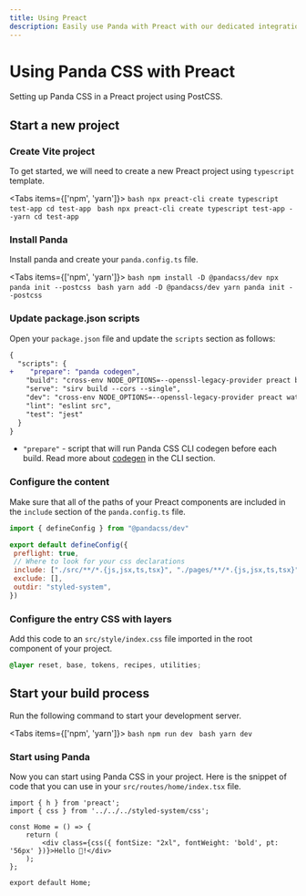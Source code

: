 ```yaml
---
title: Using Preact
description: Easily use Panda with Preact with our dedicated integration.
---
```


# Using Panda CSS with Preact

Setting up Panda CSS in a Preact project using PostCSS.

## Start a new project

<Steps>

### Create Vite project

To get started, we will need to create a new Preact project using `typescript` template.

<Tabs items={['npm', 'yarn']}>
  <Tab>
    ```bash
    npx preact-cli create typescript test-app
    cd test-app
    ```
  </Tab>
  <Tab>
    ```bash
    npx preact-cli create typescript test-app --yarn
    cd test-app
    ```
  </Tab>
</Tabs>


### Install Panda

Install panda and create your `panda.config.ts` file.

<Tabs items={['npm', 'yarn']}>
  <Tab>
    ```bash
    npm install -D @pandacss/dev
    npx panda init --postcss
    ```
  </Tab>
  <Tab>
    ```bash
    yarn add -D @pandacss/dev
    yarn panda init --postcss
    ```
  </Tab>
</Tabs>

### Update package.json scripts

Open your `package.json` file and update the `scripts` section as follows:

```diff {3} filename="package.json"
{
  "scripts": {
+    "prepare": "panda codegen",
    "build": "cross-env NODE_OPTIONS=--openssl-legacy-provider preact build",
    "serve": "sirv build --cors --single",
    "dev": "cross-env NODE_OPTIONS=--openssl-legacy-provider preact watch",
    "lint": "eslint src",
    "test": "jest"
  }
}
```
- `"prepare"` - script that will run Panda CSS CLI codegen before each build. Read more about [codegen](/docs/references/cli#panda-codegen) in the CLI section.

### Configure the content

Make sure that all of the paths of your Preact components are included in the `include` section of the `panda.config.ts` file.

```js {6} filename="panda.config.ts"
import { defineConfig } from "@pandacss/dev"

export default defineConfig({
 preflight: true,
 // Where to look for your css declarations
 include: ["./src/**/*.{js,jsx,ts,tsx}", "./pages/**/*.{js,jsx,ts,tsx}"],
 exclude: [],
 outdir: "styled-system",
})
```

### Configure the entry CSS with layers

Add this code to an `src/style/index.css` file imported in the root component of your project.

```css filename="src/style/index.css"
@layer reset, base, tokens, recipes, utilities;
```

## Start your build process

Run the following command to start your development server.

<Tabs items={['npm', 'yarn']}>
  <Tab>
    ```bash
    npm run dev
    ```
  </Tab>
  <Tab>
    ```bash
    yarn dev
    ```
  </Tab>
</Tabs>

### Start using Panda

Now you can start using Panda CSS in your project.
Here is the snippet of code that you can use in your `src/routes/home/index.tsx` file.

```tsx filename="src/routes/home/index.tsx"
import { h } from 'preact';
import { css } from '../../../styled-system/css';

const Home = () => {
	return (
		<div class={css({ fontSize: "2xl", fontWeight: 'bold', pt: '56px' })}>Hello 🐼!</div>
	);
};

export default Home;
```

</Steps>

